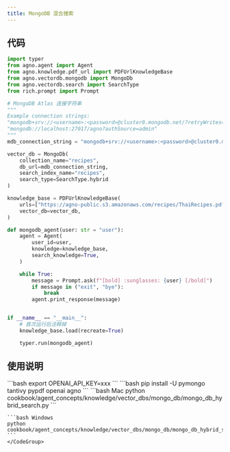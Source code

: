 ```yaml
---
title: MongoDB 混合搜索
---
```

## 代码

```python cookbook/agent_concepts/knowledge/vector_dbs/mongo_db/mongo_db_hybrid_search.py
import typer
from agno.agent import Agent
from agno.knowledge.pdf_url import PDFUrlKnowledgeBase
from agno.vectordb.mongodb import MongoDb
from agno.vectordb.search import SearchType
from rich.prompt import Prompt

# MongoDB Atlas 连接字符串
"""
Example connection strings:
"mongodb+srv://<username>:<password>@cluster0.mongodb.net/?retryWrites=true&w=majority"
"mongodb://localhost:27017/agno?authSource=admin"
"""
mdb_connection_string = "mongodb+srv://<username>:<password>@cluster0.mongodb.net/?retryWrites=true&w=majority"

vector_db = MongoDb(
    collection_name="recipes",
    db_url=mdb_connection_string,
    search_index_name="recipes",
    search_type=SearchType.hybrid
)

knowledge_base = PDFUrlKnowledgeBase(
    urls=["https://agno-public.s3.amazonaws.com/recipes/ThaiRecipes.pdf"],
    vector_db=vector_db,
)

def mongodb_agent(user: str = "user"):
    agent = Agent(
        user_id=user,
        knowledge=knowledge_base,
        search_knowledge=True,
    )

    while True:
        message = Prompt.ask(f"[bold] :sunglasses: {user} [/bold]")
        if message in ("exit", "bye"):
            break
        agent.print_response(message)


if __name__ == "__main__":
    # 首次运行后注释掉
    knowledge_base.load(recreate=True)

    typer.run(mongodb_agent)
```

## 使用说明

<Steps>
  <Snippet file="create-venv-step.mdx" />

  <Step title="设置您的 API 密钥">
    ```bash
    export OPENAI_API_KEY=xxx
    ```
  </Step>

  <Step title="安装库">
    ```bash
    pip install -U pymongo tantivy pypdf openai agno
    ```
  </Step>

  <Step title="运行智能体">
    <CodeGroup>
    ```bash Mac
    python cookbook/agent_concepts/knowledge/vector_dbs/mongo_db/mongo_db_hybrid_search.py
    ```

    ```bash Windows
    python cookbook/agent_concepts/knowledge/vector_dbs/mongo_db/mongo_db_hybrid_search.py
    ```
    </CodeGroup>
  </Step>
</Steps>